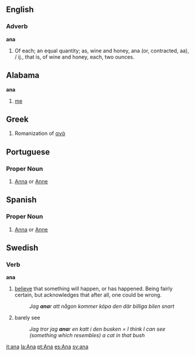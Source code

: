 ==English==
===Adverb===
'''ana'''

#Of each; an equal quantity; as, wine and honey, ana (or, contracted, aa), / ij., that is, of wine and honey, each, two ounces.

==Alabama==
'''ana'''
#[[me]]

==Greek==
#Romanization of [[ανά]]

==Portuguese==
===Proper Noun===
#[[Anna]] or [[Anne]]

==Spanish==
===Proper Noun===
#[[Anna]] or [[Anne]]

==Swedish==
===Verb===
'''ana'''
#[[believe]] that something will happen, or has happened. Being fairly certain, but acknowledges that after all, one could be wrong.
#:''Jag '''ana'''r att någon kommer köpa den där billiga bilen snart''
#barely see
#:''Jag tror jag '''ana'''r en katt i den busken = I think I can see (something which resembles) a cat in that bush''


[[it:ana]]
[[la:Ana]]
[[pt:Ana]]
[[es:Ana]]
[[sv:ana]]